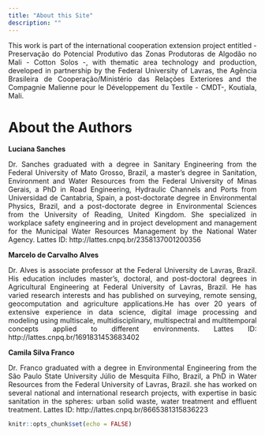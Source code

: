 ```yaml
---
title: "About this Site"
description: ""
---
```

<div style="text-align: justify"> 
This work is part of the international cooperation extension project entitled - Preservação do Potencial Produtivo das Zonas Produtoras de Algodão no  Mali - Cotton Solos -, with thematic area technology and production, developed in partnership by the Federal University of Lavras,  the Agência Brasileira de Cooperação/Ministério das Relações Exteriores  and the Compagnie Malienne pour le Développement du Textile - CMDT-, Koutiala, Mali.
  
# About the Authors {-}

**Luciana Sanches**

Dr. Sanches graduated with a degree in Sanitary Engineering from the Federal University of Mato Grosso, Brazil, a master's degree in Sanitation, Environment and Water Resources from the Federal University of Minas Gerais, a PhD in Road Engineering, Hydraulic Channels and Ports from Universidad de Cantabria, Spain, a post-doctorate degree in Environmental Physics, Brazil, and a post-doctorate degree in Environmental Sciences from the University of Reading, United Kingdom. She specialized in workplace safety engineering and in project development and management for the Municipal Water Resources Management by the National Water Agency.
Lattes ID: http://lattes.cnpq.br/2358137001200356


**Marcelo de Carvalho Alves**

Dr. Alves is associate professor at the Federal University de Lavras, Brazil. His education includes master's, doctoral, and post-doctoral degrees in Agricultural Engineering at Federal University of Lavras, Brazil. He has varied research interests and has published on surveying, remote sensing, geocomputation and agriculture applications.He has over 20 years of extensive experience in data science, digital image processing and modeling using multiscale, multidisciplinary, multispectral and multitemporal concepts applied to different environments.
Lattes ID: http://lattes.cnpq.br/1691831453683402


**Camila Silva Franco**

Dr. Franco graduated with a degree in  Environmental Engineering from the São Paulo State University Júlio de Mesquita Filho, Brazil, a PhD in Water Resources from the Federal University of Lavras, Brazil. she has worked on several national and international research projects, with expertise in basic sanitation in the spheres: urban solid waste, water treatment and effluent treatment.
Lattes ID: http://lattes.cnpq.br/8665381315836223


```r
knitr::opts_chunk$set(echo = FALSE)
```

